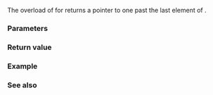 {{cpp/title|end{{petty|(std::initializer_list)}}}}
{{cpp/utility/initializer_list/navbar}}
{{ddcla|header=initializer_list|since=c++11|constexpr=c++14|
template&lt; class E &gt;
const E* end( std::initializer_list&lt;E&gt; il ) noexcept;
}}

The overload of {{lc|std::end}} for {{tt|initializer_list}} returns a pointer to one past the last element of {{c|il}}.

===Parameters===
{{par begin}}
{{par|il|an {{tt|initializer_list}}}}
{{par end}}

===Return value===
{{c|il.end()}}

===Example===
{{example
|code=
#include &lt;cassert&gt;
#include &lt;initializer_list&gt;
#include &lt;iterator&gt;
#include &lt;numeric&gt;

int main()
{
    std::initializer_list e = {2, 7, 1, 8, 2, 8, 1};
    assert(std::accumulate(std::begin(e), std::end(e), 13) == 42);
}
}}

===See also===
{{dsc begin}}
{{dsc inc|cpp/utility/initializer_list/dsc end}}
{{dsc end}}

{{langlinks|de|es|fr|it|ja|pt|ru|zh}}